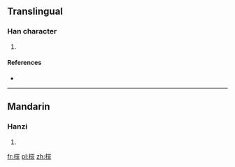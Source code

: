 ==Translingual==

===Han character===
{{Han char|rn=75|rad=木|as=13|sn=17|four=46911|canj=DWLY}}

# {{defn|Han|sort=木13}}

====References====
* {{Han ref|kx=0556.230|dkj=15655|hdz=21302.030|uh=6A8C|ud=27276|bh=ED49|bd=60745}}

----

==Mandarin==

===Hanzi===
{{cmn-hanzi|pin=[[pú]] ([[pu2]]), [[zuì]] ([[zui4]])|wg=p'u<sup>2</sup>, tsui<sup>4</sup>}}

# {{defn|lang=cmn|sort=木13}}

[[fr:檌]]
[[pl:檌]]
[[zh:檌]]